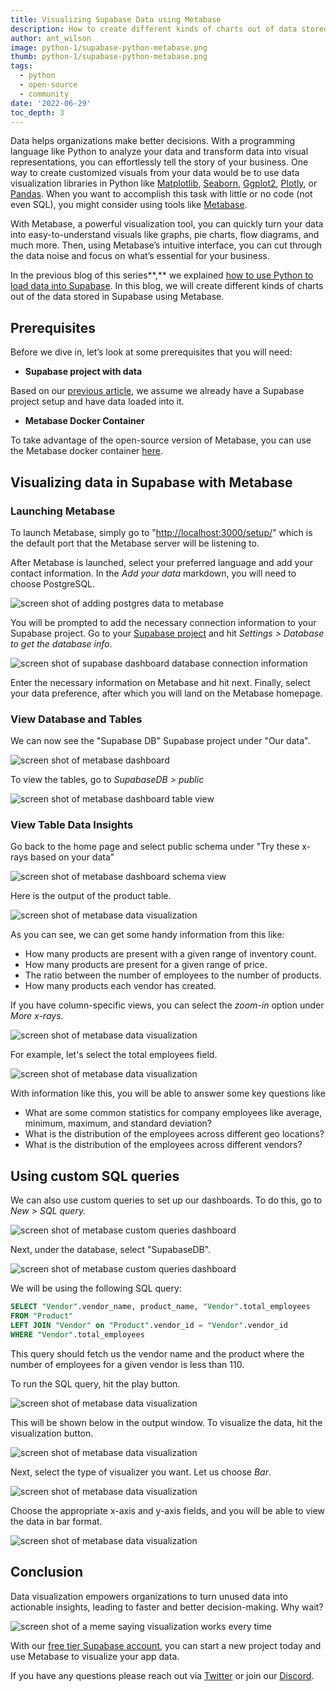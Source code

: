 ```yaml
---
title: Visualizing Supabase Data using Metabase
description: How to create different kinds of charts out of data stored in Supabase using Metabase.
author: ant_wilson
image: python-1/supabase-python-metabase.png
thumb: python-1/supabase-python-metabase.png
tags:
  - python
  - open-source
  - community
date: '2022-06-29'
toc_depth: 3
---
```


Data helps organizations make better decisions. With a programming language like Python to analyze your data and transform data into visual representations, you can effortlessly tell the story of your business. One way to create customized visuals from your data would be to use data visualization libraries in Python like [Matplotlib](https://matplotlib.org/), [Seaborn](https://seaborn.pydata.org/), [Ggplot2](https://ggplot2.tidyverse.org/index.html), [Plotly](https://plotly.com/), or [Pandas](https://pandas.pydata.org/). When you want to accomplish this task with little or no code (not even SQL), you might consider using tools like [Metabase](https://www.metabase.com/).

With Metabase, a powerful visualization tool, you can quickly turn your data into easy-to-understand visuals like graphs, pie charts, flow diagrams, and much more. Then, using Metabase’s intuitive interface, you can cut through the data noise and focus on what’s essential for your business.

In the previous blog of this series**,** we explained [how to use Python to load data into Supabase](https://supabase.com/blog/2022/06/15/loading-data-supabase-python). In this blog, we will create different kinds of charts out of the data stored in Supabase using Metabase.

## Prerequisites

Before we dive in, let’s look at some prerequisites that you will need:

- **Supabase project with data**

Based on our [previous article](https://supabase.com/blog/2022/06/15/loading-data-supabase-python), we assume we already have a Supabase project setup and have data loaded into it.

- **Metabase Docker Container**

To take advantage of the open-source version of Metabase, you can use the Metabase docker container [here](https://hub.docker.com/r/metabase/metabase).

## Visualizing data in Supabase with Metabase

### Launching Metabase

To launch Metabase, simply go to "<http://localhost:3000/setup/>" which is the default port that the Metabase server will be listening to.

After Metabase is launched, select your preferred language and add your contact information. In the _Add your data_ markdown, you will need to choose PostgreSQL.

![screen shot of adding postgres data to metabase](/images/blog/python-1/adding-postgresql-data-metabase.png)

You will be prompted to add the necessary connection information to your Supabase project. Go to your [Supabase project](https://app.supabase.com/) and hit _Settings > Database to get the database info_.

![screen shot of supabase dashboard database connection information](/images/blog/python-1/supabase-dashboard-connect-database-info.png)

Enter the necessary information on Metabase and hit next. Finally, select your data preference, after which you will land on the Metabase homepage.

### View Database and Tables

We can now see the "Supabase DB" Supabase project under "Our data".

![screen shot of metabase dashboard](/images/blog/python-1/metabase-dashboard-with-supabase-db.png)

To view the tables, go to _SupabaseDB > public_

![screen shot of metabase dashboard table view](/images/blog/python-1/metabase-dashboard-02.png)

### View Table Data Insights

Go back to the home page and select public schema under "Try these x-rays based on your data"

![screen shot of metabase dashboard schema view](/images/blog/python-1/metabase-dashboard-03.png)

Here is the output of the product table.

![screen shot of metabase data visualization](/images/blog/python-1/metabase-visualization-supabase-db.png)

As you can see, we can get some handy information from this like:

- How many products are present with a given range of inventory count.
- How many products are present for a given range of price.
- The ratio between the number of employees to the number of products.
- How many products each vendor has created.

If you have column-specific views, you can select the _zoom-in_ option under _More x-rays_.

![screen shot of metabase data visualization](/images/blog/python-1/metabase-visualization-supabase-db-02.png)

For example, let's select the total employees field.

![screen shot of metabase data visualization](/images/blog/python-1/metabase-visualization-supabase-data.png)

With information like this, you will be able to answer some key questions like

- What are some common statistics for company employees like average, minimum, maximum, and standard deviation?
- What is the distribution of the employees across different geo locations?
- What is the distribution of the employees across different vendors?

## Using custom SQL queries

We can also use custom queries to set up our dashboards. To do this, go to _New > SQL query._

![screen shot of metabase custom queries dashboard](/images/blog/python-1/metabase-dashboard-04.png)

Next, under the database, select "SupabaseDB".

![screen shot of metabase custom queries dashboard](/images/blog/python-1/metabase-dashboard-05.png)

We will be using the following SQL query:

```sql
SELECT "Vendor".vendor_name, product_name, "Vendor".total_employees
FROM "Product"
LEFT JOIN "Vendor" on "Product".vendor_id = "Vendor".vendor_id
WHERE "Vendor".total_employees
```

This query should fetch us the vendor name and the product where the number of employees for a given vendor is less than 110.

To run the SQL query, hit the play button.

![screen shot of metabase data visualization](/images/blog/python-1/metabase-dashboard-06.png)

This will be shown below in the output window. To visualize the data, hit the visualization button.

![screen shot of metabase data visualization](/images/blog/python-1/metabase-dashboard-07.png)

Next, select the type of visualizer you want. Let us choose _Bar_.

![screen shot of metabase data visualization](/images/blog/python-1/metabase-dashboard-08.png)

Choose the appropriate x-axis and y-axis fields, and you will be able to view the data in bar format.

![screen shot of metabase data visualization](/images/blog/python-1/metabase-report.png)

## Conclusion

Data visualization empowers organizations to turn unused data into actionable insights, leading to faster and better decision-making. Why wait?

![screen shot of a meme saying visualization works every time](/images/blog/python-1/final-meme.png)

With our [free tier Supabase account](https://app.supabase.com/), you can start a new project today and use Metabase to visualize your app data.

If you have any questions please reach out via [Twitter](https://twitter.com/supabase) or join our [Discord](https://discord.supabase.com).
